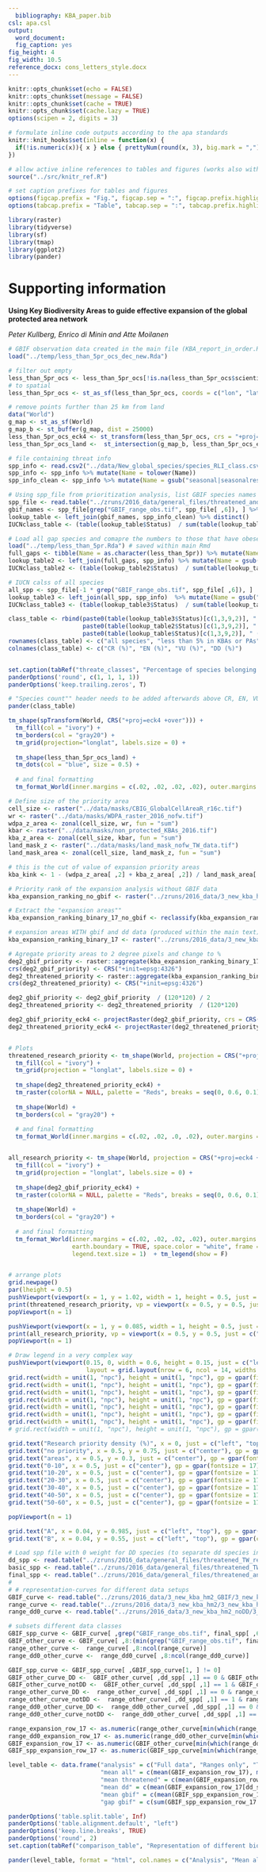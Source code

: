 ```yaml
---
  bibliography: KBA_paper.bib
csl: apa.csl
output:
  word_document:
  fig_caption: yes
fig_height: 4
fig_width: 10.5
reference_docx: cons_letters_style.docx
---
```

  
```r
knitr::opts_chunk$set(echo = FALSE)
knitr::opts_chunk$set(message = FALSE)
knitr::opts_chunk$set(cache = TRUE)
knitr::opts_chunk$set(cache.lazy = TRUE)
options(scipen = 2, digits = 3)

# formulate inline code outputs according to the apa standards
knitr::knit_hooks$set(inline = function(x) {
  if(!is.numeric(x)){ x } else { prettyNum(round(x, 3), big.mark = ",") }
})

```

```r
# allow active inline references to tables and figures (works also with .odf files)
source("../src/knitr_ref.R")

# set caption prefixes for tables and figures
options(figcap.prefix = "Fig.", figcap.sep = ":", figcap.prefix.highlight = "**")
options(tabcap.prefix = "Table", tabcap.sep = ":", tabcap.prefix.highlight = "**")

```

```r
library(raster)
library(tidyverse)
library(sf)
library(tmap)
library(ggplot2)
library(pander)
```

# Supporting information
**Using Key Biodiversity Areas to guide effective expansion of the global protected area network**
  
  _Peter Kullberg, Enrico di Minin and Atte Moilanen_

\n

```r
# GBIF observation data created in the main file (KBA_report_in_order.Rmd)
load("../temp/less_than_5pr_ocs_dec_new.Rda")

# filter out empty
less_than_5pr_ocs <- less_than_5pr_ocs[!is.na(less_than_5pr_ocs$scientificName), ]
# to spatial
less_than_5pr_ocs <- st_as_sf(less_than_5pr_ocs, coords = c("lon", "lat"), dim = "XY", crs = 4326)

# remove points further than 25 km from land
data("World")
g_map <- st_as_sf(World)
g_map_b <- st_buffer(g_map, dist = 25000)
less_than_5pr_ocs_eck4 <- st_transform(less_than_5pr_ocs, crs = "+proj=eck4 +lon_0=0 +x_0=0 +y_0=0 +ellps=WGS84 +datum=WGS84 +units=m")
less_than_5pr_ocs_land <-  st_intersection(g_map_b, less_than_5pr_ocs_eck4)
```

```r
# file containing threat info
spp_info <- read.csv2("../data/New_global_species/species_RLI_class.csv")
spp_info <- spp_info %>% mutate(Name = tolower(Name))
spp_info_clean <- spp_info %>% mutate(Name = gsub("seasonal|seasonalresident|seasonalbreeding|seasonalnonbreeding|passage", "", Name))

# Using spp_file from prioritization analysis, list GBIF species names
spp_file <- read.table("../zruns/2016_data/general_files/threatened_and_GBIF05_TW_relative_no_marines.spp")
gbif_names <- spp_file[grep("GBIF_range_obs.tif", spp_file[ ,6]), ] %>% separate(V6, into = letters[1:6], sep = "/") %>% mutate(Name = tolower(gsub("_GBIF_range_obs.tif", "", f))) %>% select(Name)
lookup_table <- left_join(gbif_names, spp_info_clean) %>% distinct()
IUCNclass_table <- (table(lookup_table$Status)  / sum(table(lookup_table$Status)))[c(1,3,9,2)] * 100

# Load all gap species and comapre the numbers to those that have obeservations
load("../temp/less_than_5pr.Rda") # saved within main Rmd
full_gaps <- tibble(Name = as.character(less_than_5pr)) %>% mutate(Name = tolower(str_split(Name, "_", simplify = T)[ ,6])) %>% select(Name)
lookup_table2 <- left_join(full_gaps, spp_info) %>% mutate(Name = gsub("seasonal|seasonalresident|seasonalbreeding|seasonalnonbreeding|passage", "", Name)) %>% distinct()
IUCNclass_table2 <- (table(lookup_table2$Status)  / sum(table(lookup_table2$Status)))[c(1,3,9,2)] * 100

# IUCN calss of all species
all_spp <- spp_file[-1 * grep("GBIF_range_obs.tif", spp_file[ ,6]), ]  %>%  mutate(Name = tolower(str_split(V6, "_", simplify = T)[ ,6])) %>% select(Name)
lookup_table3 <- left_join(all_spp, spp_info)  %>% mutate(Name = gsub("seasonal|seasonalresident|seasonalbreeding|seasonalnonbreeding|passage", "", Name)) %>% distinct()
IUCNclass_table3 <- (table(lookup_table3$Status)  / sum(table(lookup_table3$Status)))[c(1,3,9,2)] * 100
```

\n

```r
class_table <- rbind(paste0(table(lookup_table3$Status)[c(1,3,9,2)], " (", round(IUCNclass_table3, 1), ")"),
                     paste0(table(lookup_table2$Status)[c(1,3,9,2)], " (", round(IUCNclass_table2, 1), ")"),
                     paste0(table(lookup_table$Status)[c(1,3,9,2)], " (", round(IUCNclass_table, 1), ")"))
rownames(class_table) <- c("all species", "less than 5% in KBAs or PAs", "GBIF observations")
colnames(class_table) <- c("CR (%)", "EN (%)", "VU (%)", "DD (%)")


set.caption(tabRef("threate_classes", "Percentage of species belonging to different IUCN threat classes. 'All species' refers to all threatened and Data Deficient terrestrial amphibians, birds and mammals  that have a range map available in the IUCN Red List of Threatened Species. 'Less than 5%' is a subset of the previous group counting only those species that have less than 5% of their range covered by the present KBA or PA networks. 'GBIF observations' refers to species that have less than 5% of their range covered by PAs and KBAs, and in addition have in the GBIF data base at least one observation that is made after 1990 and falls within a 25 km distance of the species range. CR, EN, VU and DD refer to critically endangered, endangered, vulnerable and Data Deficient species, respectively."))
panderOptions('round', c(1, 1, 1, 1))
panderOptions('keep.trailing.zeros', T)

# "Species count"" header needs to be added afterwards above CR, EN, VU and DD"
pander(class_table)
```

\n

```r
tm_shape(spTransform(World, CRS("+proj=eck4 +over"))) +
  tm_fill(col = "ivory") +
  tm_borders(col = "gray20") +
  tm_grid(projection="longlat", labels.size = 0) +
  
  tm_shape(less_than_5pr_ocs_land) +
  tm_dots(col = "blue", size = 0.5) + 
  
  # and final formatting
  tm_format_World(inner.margins = c(.02, .02, .02, .02), outer.margins = rep(0, 4),  between.margin = 0, bg.color="gray97", earth.boundary = TRUE, space.color="white", frame = FALSE)
```

```r
# Define size of the priority area
cell_size <- raster("../data/masks/CBIG_GlobalCellAreaR_r16c.tif")
wr <- raster("../data/masks/WDPA_raster_2016_nofw.tif")
wdpa_z_area <- zonal(cell_size, wr, fun = "sum")
kbar <- raster("../data/masks/non_protected_KBAs_2016.tif")
kba_z_area <- zonal(cell_size, kbar, fun = "sum")
land_mask_z <- raster("../data/masks/land_mask_nofw_TW_data.tif")
land_mask_area <- zonal(cell_size, land_mask_z, fun = "sum")

# this is the cut of value of expansion priority areas
kba_kink <- 1 - (wdpa_z_area[ ,2] + kba_z_area[ ,2]) / land_mask_area[ ,2]

# Priority rank of the expansion analysis without GBIF data
kba_expansion_ranking_no_gbif <- raster("../zruns/2016_data/3_new_kba_hm2_noDD/3_new_kba_hm2_noDD_out/3_new_kba_hm2_noDD.ABF_M.rank.compressed.tif")

# Extract the "expansion areas""
kba_expansion_ranking_binary_17_no_gbif <- reclassify(kba_expansion_ranking_no_gbif, matrix(c(0, kba_kink - res_exp_17, NA, kba_kink - res_exp_17, kba_kink , 2, kba_kink , 1, NA), 3, 3, byrow = T),  filename = "../zruns/2016_data/3_new_kba_hm2_noDD/3_new_kba_hm2_noDD_out/3_new_kba_hm2_noDD_17_expansion.tif", format = "GTiff", options = "COMPRESS=DEFLATE", overwrite = T)
```

```r

# expansion areas WITH gbif and dd data (produced within the main text)
kba_expansion_ranking_binary_17 <- raster("../zruns/2016_data/3_new_kba_hm2_GBIF/3_new_kba_hm2_GBIF_out/kba_expansion_17_binary_3.tif")

# Agregate priority areas to 2 degree pixels and change to %
deg2_gbif_priority <- raster::aggregate(kba_expansion_ranking_binary_17_no_gbif, fact = 120, fun = sum)
crs(deg2_gbif_priority) <- CRS("+init=epsg:4326")
deg2_threatened_priority <- raster::aggregate(kba_expansion_ranking_binary_17, fact = 120, fun = sum)
crs(deg2_threatened_priority) <- CRS("+init=epsg:4326")

deg2_gbif_priority <- deg2_gbif_priority  / (120*120) / 2
deg2_threatened_priority <- deg2_threatened_priority  / (120*120)

deg2_gbif_priority_eck4 <- projectRaster(deg2_gbif_priority, crs = CRS("+proj=eck4 +over"))
deg2_threatened_priority_eck4 <- projectRaster(deg2_threatened_priority, crs = CRS("+proj=eck4 +over"))


# Plots
threatened_research_priority <- tm_shape(World, projection = CRS("+proj=eck4 +over")) +
  tm_fill(col = "ivory") +
  tm_grid(projection = "longlat", labels.size = 0) +
  
  tm_shape(deg2_threatened_priority_eck4) +
  tm_raster(colorNA = NULL, palette = "Reds", breaks = seq(0, 0.6, 0.1)) +
  
  tm_shape(World) +
  tm_borders(col = "gray20") +
  
  # and final formatting
  tm_format_World(inner.margins = c(.02, .02, .0, .02), outer.margins = c(0.05, 0,0,0),  between.margin = 0, bg.color="gray97", earth.boundary = TRUE, space.color="white", frame = FALSE) + tm_legend(show=FALSE)


all_research_priority <- tm_shape(World, projection = CRS("+proj=eck4 +over")) +
  tm_fill(col = "ivory") +
  tm_grid(projection = "longlat", labels.size = 0) +
  
  tm_shape(deg2_gbif_priority_eck4) +
  tm_raster(colorNA = NULL, palette = "Reds", breaks = seq(0, 0.6, 0.1)) +
  
  tm_shape(World) +
  tm_borders(col = "gray20") +
  
  # and final formatting
  tm_format_World(inner.margins = c(.02, .02, .02, .02), outer.margins = c(0, 0,0,0),  between.margin = 0, bg.color = "gray97", 
                  earth.boundary = TRUE, space.color = "white", frame = FALSE, legend.position = c("center", -0.15), 
                  legend.text.size = 1)  + tm_legend(show = F)


# arrange plots
grid.newpage()
par(lheight = 0.5)
pushViewport(viewport(x = 1, y = 1.02, width = 1, height = 0.5, just = c("right", "top")))
print(threatened_research_priority, vp = viewport(x = 0.5, y = 0.5, just = c("center", "center"), width = 1, height = 1))
popViewport(n = 1)

pushViewport(viewport(x = 1, y = 0.085, width = 1, height = 0.5, just = c("right", "bottom")))
print(all_research_priority, vp = viewport(x = 0.5, y = 0.5, just = c("center", "center"), width = 1, height = 1))
popViewport(n = 1)

# Draw legend in a very complex way
pushViewport(viewport(0.15, 0, width = 0.6, height = 0.15, just = c("left", "bottom"),
                      layout = grid.layout(nrow = 6, ncol = 14, widths = rep(c(1/7 - 0.05, 0.03), 7), heights = c(0.01, 0.2, 0, 0.1, 0.1))))
grid.rect(width = unit(1, "npc"), height = unit(1, "npc"), gp = gpar(fill =  "ivory", col =  "black"), vp = viewport(layout.pos.row = 4, layout.pos.col = 1))
grid.rect(width = unit(1, "npc"), height = unit(1, "npc"), gp = gpar(fill =  RColorBrewer::brewer.pal(6, "Reds")[1], col =  "black"), vp = viewport(layout.pos.row = 4, layout.pos.col = 3))
grid.rect(width = unit(1, "npc"), height = unit(1, "npc"), gp = gpar(fill =  RColorBrewer::brewer.pal(6, "Reds")[2], col =  "black"), vp = viewport(layout.pos.row = 4, layout.pos.col = 5))
grid.rect(width = unit(1, "npc"), height = unit(1, "npc"), gp = gpar(fill =  RColorBrewer::brewer.pal(6, "Reds")[3], col =  "black"), vp = viewport(layout.pos.row = 4, layout.pos.col = 7))
grid.rect(width = unit(1, "npc"), height = unit(1, "npc"), gp = gpar(fill =  RColorBrewer::brewer.pal(6, "Reds")[4], col =  "black"), vp = viewport(layout.pos.row = 4, layout.pos.col = 9))
grid.rect(width = unit(1, "npc"), height = unit(1, "npc"), gp = gpar(fill =  RColorBrewer::brewer.pal(6, "Reds")[5], col =  "black"), vp = viewport(layout.pos.row = 4, layout.pos.col = 11))
grid.rect(width = unit(1, "npc"), height = unit(1, "npc"), gp = gpar(fill =  RColorBrewer::brewer.pal(6, "Reds")[6], col =  "black"), vp = viewport(layout.pos.row = 4, layout.pos.col = 13))
# grid.rect(width = unit(1, "npc"), height = unit(1, "npc"), gp = gpar(fill =  "transparent", col =  "black"), vp = viewport(layout.pos.row = 4, layout.pos.col = 1:7))

grid.text("Research priority density (%)", x = 0, just = c("left", "top"), gp = gpar(fontsize = 20), vp = viewport(layout.pos.row = 2, layout.pos.col = 1:4))
grid.text("no priority", x = 0.5, y = 0.75, just = c("center"), gp = gpar(fontsize = 17), vp = viewport(layout.pos.row = 5, layout.pos.col = 1))
grid.text("areas", x = 0.5, y = 0.3, just = c("center"), gp = gpar(fontsize = 17), vp = viewport(layout.pos.row = 5, layout.pos.col = 1))
grid.text("0-10", x = 0.5, just = c("center"), gp = gpar(fontsize = 17), vp = viewport(layout.pos.row = 5, layout.pos.col = 3))
grid.text("10-20", x = 0.5, just = c("center"), gp = gpar(fontsize = 17), vp = viewport(layout.pos.row = 5, layout.pos.col = 5))
grid.text("20-30", x = 0.5, just = c("center"), gp = gpar(fontsize = 17), vp = viewport(layout.pos.row = 5, layout.pos.col = 7))
grid.text("30-40", x = 0.5, just = c("center"), gp = gpar(fontsize = 17), vp = viewport(layout.pos.row = 5, layout.pos.col = 9))
grid.text("40-50", x = 0.5, just = c("center"), gp = gpar(fontsize = 17), vp = viewport(layout.pos.row = 5, layout.pos.col = 11))
grid.text("50-60", x = 0.5, just = c("center"), gp = gpar(fontsize = 17), vp = viewport(layout.pos.row = 5, layout.pos.col = 13))

popViewport(n = 1)

grid.text("A", x = 0.04, y = 0.985, just = c("left", "top"), gp = gpar(cex = 2))
grid.text("B", x = 0.04, y = 0.55, just = c("left", "top"), gp = gpar(cex = 2))
```

\n

```r
# Load spp file with 0 weight for DD species (to separate dd species in curves files)
dd_spp <- read.table("../zruns/2016_data/general_files/threatened_TW_relative_no_marines_DD0.spp")
basic_spp <- read.table("../zruns/2016_data/general_files/threatened_TW_relative_no_marines.spp")
final_spp <- read.table("../zruns/2016_data/general_files/threatened_and_GBIF05_TW_relative_no_marines.spp")
# 
# # representation-curves for different data setups
GBIF_curve <- read.table("../zruns/2016_data/3_new_kba_hm2_GBIF/3_new_kba_hm2_GBIF_out/3_new_kba_hm2_GBIF.ABF_M.curves.txt")
range_curve <- read.table("../zruns/2016_data/3_new_kba_hm2/3_new_kba_hm2_out/3_new_kba_hm2.ABF_M.curves.txt")
range_dd0_curve <- read.table("../zruns/2016_data/3_new_kba_hm2_noDD/3_new_kba_hm2_noDD_out/3_new_kba_hm2_noDD.ABF_M.curves.txt")

# subsets different data classes
GBIF_spp_curve <- GBIF_curve[ ,grep("GBIF_range_obs.tif", final_spp[ ,6]) + 7]
GBIF_other_curve <- GBIF_curve[ ,8:(min(grep("GBIF_range_obs.tif", final_spp[ ,6]) + 7) - 1)]
range_other_curve <-  range_curve[ ,8:ncol(range_curve)]
range_dd0_other_curve <-  range_dd0_curve[ ,8:ncol(range_dd0_curve)]

GBIF_spp_curve <- GBIF_spp_curve[ ,GBIF_spp_curve[1, ] != 0]
GBIF_other_curve_DD <-  GBIF_other_curve[ ,dd_spp[ ,1] == 0 & GBIF_other_curve[1, ] != 0]
GBIF_other_curve_notDD <-  GBIF_other_curve[ ,dd_spp[ ,1] == 1 & GBIF_other_curve[1, ] != 0]
range_other_curve_DD <-  range_other_curve[ ,dd_spp[ ,1] == 0 & range_other_curve[1, ] != 0]
range_other_curve_notDD <-  range_other_curve[ ,dd_spp[ ,1] == 1 & range_other_curve[1, ] != 0]
range_dd0_other_curve_DD <-  range_dd0_other_curve[ ,dd_spp[ ,1] == 0 & range_dd0_other_curve[1, ] != 0]
range_dd0_other_curve_notDD <-  range_dd0_other_curve[ ,dd_spp[ ,1] == 1 & range_dd0_other_curve[1, ] != 0]

range_expansion_row_17 <- as.numeric(range_other_curve[min(which(range_curve[ ,1] > (kba_kink - res_exp_17))), ])
range_dd0_expansion_row_17 <- as.numeric(range_dd0_other_curve[min(which(range_dd0_curve[ ,1] > (kba_kink - res_exp_17))), ])
GBIF_expansion_row_17 <- as.numeric(GBIF_other_curve[min(which(range_dd0_curve[ ,1] > (kba_kink - res_exp_17))), ])
GBIF_spp_expansion_row_17 <- as.numeric(GBIF_spp_curve[min(which(range_dd0_curve[ ,1] > (kba_kink - res_exp_17))), ])
```

```r
level_table <- data.frame("analysis" = c("Full data", "Ranges only", "Threatened ranges only"),
                          "mean all" = c(mean(GBIF_expansion_row_17), mean(range_expansion_row_17), mean(range_dd0_expansion_row_17)), 
                          "mean threatened" = c(mean(GBIF_expansion_row_17[dd_spp[ ,1] == 1]), mean(range_expansion_row_17[dd_spp[ ,1] == 1]), mean(range_dd0_expansion_row_17[dd_spp[ ,1] == 1])), "gap threatened" = c(sum(GBIF_expansion_row_17[dd_spp[ ,1] == 1] == 0), sum(range_expansion_row_17[dd_spp[ ,1] == 1] == 0), sum(range_dd0_expansion_row_17[dd_spp[ ,1] == 1] == 0)),
                          "mean dd" = c(mean(GBIF_expansion_row_17[dd_spp[ ,1] == 0]), mean(range_expansion_row_17[dd_spp[ ,1] == 0]), mean(range_dd0_expansion_row_17[dd_spp[ ,1] == 0])), "gap dd" = c(sum(GBIF_expansion_row_17[dd_spp[ ,1] == 0] == 0), sum(range_expansion_row_17[dd_spp[ ,1] == 0] == 0), sum(range_dd0_expansion_row_17[dd_spp[ ,1] == 0] == 0)),
                          "mean gbif" = c(mean(GBIF_spp_expansion_row_17), NA, NA), 
                          "gap gbif" = c(sum(GBIF_spp_expansion_row_17 == 0), NA, NA))

panderOptions('table.split.table', Inf)
panderOptions('table.alignment.default', "left")
panderOptions('keep.line.breaks', TRUE)
panderOptions('round', 2)
set.caption(tabRef("comparison_table", "Representation of different biodiversity feature groups within the research priority areas using three different data setups. The 'Full data' analysis refers to the 'Research priority areas' variant of the main text, which uses ranges of threatened and Data Deficient species, and species observations from the GBIF as input data. The other two variants, the ‘ranges only’ and the ‘threatened ranges only‘, are otherwise identical to it, but the first excludes GBIF observations and the second GBIF observations and Data Deficient species ranges.   Representation of Data Deficient species was tracked in all analyses, but they influenced the prioritization itself only in the ‘Full data’ and the ‘ranges only’ variants. 'Mean threatened', 'mean DD' and 'mean gbif' columns refer to mean coverage of species ranges and 'gap threatened', 'gap DD' and 'gap gbif' columns refer to numbers of features with no representation within the research priority areas, protected areas and KBAs. Only small differences between the analysis variants in the mean coverage of threatened species ranges and number of threatened gap species shows that information about the distribution of Data Deficient species and species observations can be accounted for in the research priority analysis without compromising the coverage of threatened species ranges."))

pander(level_table, format = "html", col.names = c("Analysis", "Mean all", "Mean threatened", "Gap threatened", "Mean dd", "Gap dd", "Mean gbif", "Gap gbif"))
```
